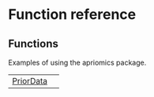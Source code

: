 # Function reference {.doc .doc-index}

## Functions

Examples of using the apriomics package.

| | |
| --- | --- |
| [PriorData](PriorData.qmd#apriomics.PriorData) |  |